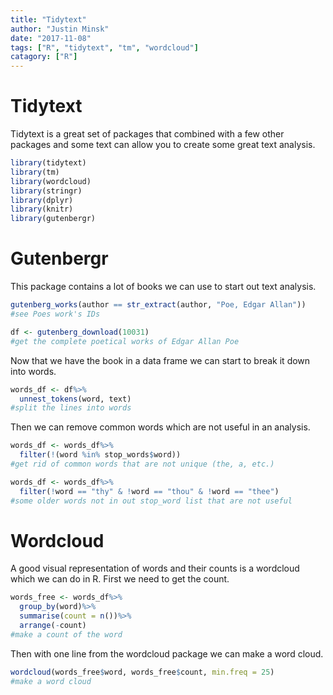 ```yaml
---
title: "Tidytext"
author: "Justin Minsk"
date: "2017-11-08"
tags: ["R", "tidytext", "tm", "wordcloud"]
catagory: ["R"]
---
```

# Tidytext 
Tidytext is a great set of packages that combined with a few other packages and some text can allow you to create some great text analysis.

```r
library(tidytext)
library(tm)
library(wordcloud)
library(stringr)
library(dplyr)
library(knitr)
library(gutenbergr)
```

# Gutenbergr

This package contains a lot of books we can use to start out text analysis.

```r
gutenberg_works(author == str_extract(author, "Poe, Edgar Allan"))
#see Poes work's IDs

df <- gutenberg_download(10031)
#get the complete poetical works of Edgar Allan Poe
```

Now that we have the book in a data frame we can start to break it down into words.

```r
words_df <- df%>%
  unnest_tokens(word, text)
#split the lines into words
```

Then we can remove common words which are not useful in an analysis.

```r
words_df <- words_df%>%
  filter(!(word %in% stop_words$word))
#get rid of common words that are not unique (the, a, etc.)

words_df <- words_df%>%
  filter(!word == "thy" & !word == "thou" & !word == "thee")
#some older words not in out stop_word list that are not useful
```

# Wordcloud

A good visual representation of words and their counts is a wordcloud which we can do in R.
First we need to get the count.

```r
words_free <- words_df%>%
  group_by(word)%>%
  summarise(count = n())%>%
  arrange(-count)
#make a count of the word
```

Then with one line from the wordcloud package we can make a word cloud.

```r
wordcloud(words_free$word, words_free$count, min.freq = 25)
#make a word cloud
```

